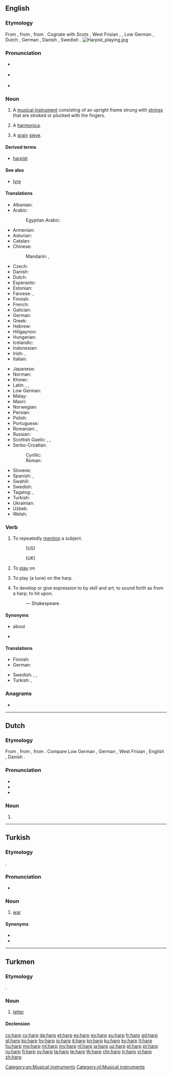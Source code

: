 {{also|Harp}}
==English==
{{wikipedia}}
===Etymology===
From {{etyl|enm|en}} {{m|enm|harpe}}, from {{etyl|ang|en}} {{m|ang|hearpe||harp}}, from {{etyl|gem-pro|en}} {{m|gem-pro|*harpǭ||harp}}. Cognate with Scots {{m|sco|hairp||harp}}, West Frisian {{m|fy|harpe}}, {{m|fy|harp||harp}}, Low German {{m|nds|Harp||harp}}, Dutch {{m|nl|harp||harp}}, German {{m|de|Harfe||harp}}, Danish {{m|da|harpe||harp}}, Swedish {{m|sv|harpa||harp}}.
[[Image:Harpist playing.jpg|thumb]]

===Pronunciation===
* {{a|UK}} {{IPA|/hɑːp/|lang=en}}
* {{a|US}} {{IPA|/hɑɹp/|lang=en}}
* {{rhymes|ɑː(r)p|lang=en}}

===Noun===
{{en-noun}}

# A [[musical instrument]] consisting of an upright frame strung with [[string]]s that are stroked or plucked with the fingers.
# {{label|en|colloquial}} A [[harmonica]].
# {{label|en|Scotland}} A [[grain]] [[sieve]].

====Derived terms====
* [[harpist]]

====See also====
* [[lyre]]

====Translations====
{{trans-top|musical instrument}}
* Albanian: {{t|sq|harpë|f}}
* Arabic: {{t|ar|قِيثَارَة|f}}
*: Egyptian Arabic: {{t|arz|هارب|m|tr=harb}}
* Armenian: {{t|hy|տավիղ}}
* Asturian: {{t|ast|arpa|f}}
* Catalan: {{t|ca|arpa|f}}
* Chinese:
*: Mandarin: {{t|cmn|豎琴|sc=Hani}}, {{t+|cmn|竖琴|tr=shùqín|sc=Hani}}
* Czech: {{t+|cs|harfa|f}}
* Danish: {{t|da|harpe}}
* Dutch: {{t+|nl|harp|f}}
* Esperanto: {{t|eo|harpo}}
* Estonian: {{t|et|harf}}
* Faroese: {{t|fo|harpa|f}}, {{t|fo|hørpa|f}}
* Finnish: {{t+|fi|harppu}}
* French: {{t+|fr|harpe|f}}
* Galician: {{t+|gl|arpa|f}}
* German: {{t+|de|Harfe|f}}
* Greek: {{t+|el|άρπα|f}}
* Hebrew: {{t+|he|נֵבֶל}}
* Hiligaynon: {{t|hil|arpa|alt=árpa}}
* Hungarian: {{t+|hu|hárfa}}
* Icelandic: {{t+|is|harpa}}
* Indonesian: {{t+|id|harpa}}
* Irish: {{t+|ga|cláirseach|f}}, {{t+|ga|cruit|f}}
* Italian: {{t+|it|arpa|f}}
{{trans-mid}}
* Japanese: {{t+|ja|ハープ|sc=Jpan|tr=hāpu}}
* Norman: {{t|nrf|harpe|f}}
* Khmer: {{t+|km|ពិណ|tr=pɨn|sc=Khmr}}
* Latin: {{t|la|sambuca|f}}, {{t|la|harpa|f}}, {{t|la|psalterium|n}}
* Low German: {{t|nds|Harp}}
* Malay: {{t|ms|harpa}}
* Maori: {{t|mi|hāpa}}
* Norwegian: {{t+|no|harpe|m|f}}
* Persian: {{t+|fa|چنگ|tr=čang|sc=fa-Arab}}
* Polish: {{t+|pl|harfa|f}}
* Portuguese: {{t+|pt|harpa|f}}
* Romanian: {{t+|ro|harfă|f}}, {{t+|ro|harpă|f}}
* Russian: {{t+|ru|а́рфа|f}}
* Scottish Gaelic: {{t|gd|clàrsach|f}}, {{t|gd|troman|m}}, {{t|gd|troman-ciùil|m}}
* Serbo-Croatian:
*: Cyrillic: {{t|sh|харфа|f}}
*: Roman: {{t+|sh|harfa|f}}
* Slovene: {{t+|sl|harfa|f}}
* Spanish: {{t+|es|arpa|f}}, {{t|es|harpa|f}}
* Swahili: {{t|sw|kinubi}}
* Swedish: {{t+|sv|harpa|c}}
* Tagalog: {{t|tl|arpa|f}}, {{t+|tl|alpa}}
* Turkish: {{t+|tr|arp}}
* Ukrainian: {{t+|uk|а́рфа|f}}
* Uzbek: {{t+|uz|arfa}}
* Welsh: {{t+|cy|telyn|f}}
{{trans-bottom}}

===Verb===
{{en-verb}}

# {{qualifier|usually with ''on''}} To repeatedly [[mention]] a subject.
#: {{usex|Why do you '''harp on''' a single small mistake?|lang=en}} (US)
#: {{usex|Why do you '''harp on''' about a single small mistake?|lang=en}} (UK)
# {{label|en|transitive}} To [[play]] on {{qualifier|a harp or similar instrument}}
# {{label|en|transitive}} To play (a tune) on the harp.
# {{label|en|transitive}} To develop or give expression to by skill and art; to sound forth as from a harp; to hit upon.
#: {{usex|Thou '''harped''' my fear aright.|lang=en}} &mdash; Shakespeare.

====Synonyms====
* {{l|en|keep on}} about
* {{l|en|perseverate}}

====Translations====
{{trans-top|to repeatedly mention a subject}}
* Finnish: {{t+|fi|jankuttaa}}
* German: {{t|de|auf (etwas) [[herumreiten]]}}
{{trans-mid}}
* Swedish: {{t+|sv|tjata}}, {{t+|sv|älta}}, {{t+|sv|mala}}
* Turkish: {{t|tr|ısrarla belirtmek}}, {{qualifier|bir şeyin}} {{t|tr|ısrarla üzerinde durmak}}
{{trans-bottom}}

===Anagrams===
* {{l|en|PHAR}}

[[Category:en:Musical instruments]]

----

==Dutch==
{{wikipedia|lang=nl}}
===Etymology===
From {{etyl|dum|nl}} {{m|dum|harpe}}, from {{etyl|odt|nl}} {{m|odt|*harpa}}, from {{etyl|gem-pro|nl}} {{m|gem-pro|*harpǭ}}. Compare Low German {{m|nds|Harp}}, German {{m|de|Harfe}}, West Frisian {{m|fy|harpe}}, English {{m|en|harp}}, Danish {{m|da|harpe}}.

===Pronunciation===
* {{rhymes|ɑrp|lang=nl}}
* {{audio|Nl-harp.ogg|audio|lang=nl}}
* {{IPA|/ɦɑrp/|lang=nl}}

===Noun===
{{nl-noun|f|g2=m|-en|harpje}}

# {{l|en|harp}}

[[Category:nl:Musical instruments]]

----

==Turkish==

===Etymology===
{{borrowing|ar|حَرْب|lang=tr}}.

===Pronunciation===
* {{IPA|/hɑrp/|lang=tr}}

===Noun===
{{tr-noun|harbı|lar}}

# {{label|tr|dated}} [[war]]

====Synonyms====
* {{l|tr|savaş}}
* {{l|tr|cenk}}

----

==Turkmen==

===Etymology===
{{borrowing|ar|حَرْف|lang=tk}}.

===Noun===
{{tk-noun|y|lar}}

# [[letter]] {{qualifier|of an alphabet}}

====Declension====
{{tk-decl-noun-man|harp|harplar|harpy|harplary|harpyň|harplaryň|harpa|harplara|harpda|harplarda|harpdan|harplardan}}

[[cs:harp]]
[[cy:harp]]
[[de:harp]]
[[et:harp]]
[[es:harp]]
[[eo:harp]]
[[eu:harp]]
[[fr:harp]]
[[gd:harp]]
[[gl:harp]]
[[ko:harp]]
[[hy:harp]]
[[io:harp]]
[[it:harp]]
[[kn:harp]]
[[ku:harp]]
[[ky:harp]]
[[lt:harp]]
[[hu:harp]]
[[mg:harp]]
[[ml:harp]]
[[my:harp]]
[[nl:harp]]
[[ja:harp]]
[[uz:harp]]
[[pl:harp]]
[[pt:harp]]
[[ru:harp]]
[[fi:harp]]
[[sv:harp]]
[[ta:harp]]
[[te:harp]]
[[th:harp]]
[[chr:harp]]
[[tr:harp]]
[[vi:harp]]
[[zh:harp]]